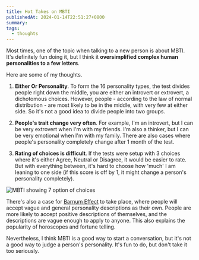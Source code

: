 ```yaml
---
title: Hot Takes on MBTI
publishedAt: 2024-01-14T22:51:27+0800
summary:
tags:
  - thoughts
---
```


Most times, one of the topic when talking to a new person is about MBTI. It's definitely fun doing it, but I think it **oversimplified complex human personalities to a few letters**.

Here are some of my thoughts.

1. **Either Or Personality**. To form the 16 personality types, the test divides people right down the middle, you are either an introvert or extrovert, a dichotomous choices. However, people - according to the law of normal distribution - are most likely to be in the middle, with very few at either side. So it's not a good idea to divide people into two groups.

2. **People's trait change very often**. For example, I'm an introvert, but I can be very extrovert when I'm with my friends. I'm also a thinker, but I can be very emotional when I'm with my family. There are also cases where people's personality completely change after 1 month of the test.

3. **Rating of choices is difficult**. If the tests were setup with 3 choices where it's either Agree, Neutral or Disagree, it would be easier to rate. But with everything between, it's hard to choose how 'much' I am leaning to one side (if this score is off by 1, it might change a person's personality completely).

<Image src="/images/mbti.png" alt="MBTI showing 7 option of choices" />

There's also a case for [Barnum Effect](https://www.britannica.com/science/Barnum-Effect) to take place, where people will accept vague and general personality descriptions as their own. People are more likely to accept positive descriptions of themselves, and the descriptions are vague enough to apply to anyone.
This also explains the popularity of horoscopes and fortune telling.

Nevertheless, I think MBTI is a good way to start a conversation, but it's not a good way to judge a person's personality. It's fun to do, but don't take it too seriously.
